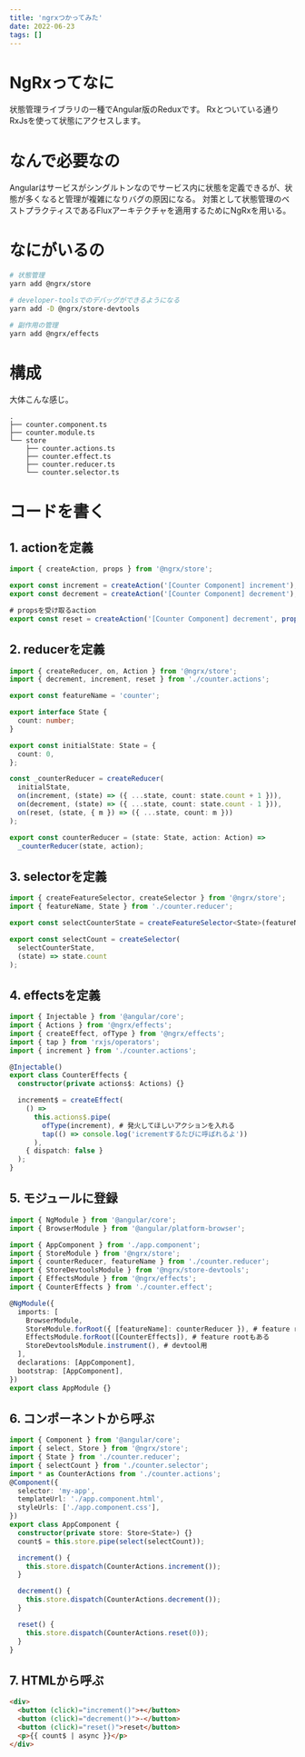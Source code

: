 ```yaml
---
title: 'ngrxつかってみた'
date: 2022-06-23
tags: []
---
```


# NgRxってなに

状態管理ライブラリの一種でAngular版のReduxです。 Rxとついている通りRxJsを使って状態にアクセスします。

# なんで必要なの

Angularはサービスがシングルトンなのでサービス内に状態を定義できるが、状態が多くなると管理が複雑になりバグの原因になる。
対策として状態管理のベストプラクティスであるFluxアーキテクチャを適用するためにNgRxを用いる。

# なにがいるの

```bash
# 状態管理
yarn add @ngrx/store

# developer-toolsでのデバッグができるようになる
yarn add -D @ngrx/store-devtools

# 副作用の管理
yarn add @ngrx/effects
```

# 構成

大体こんな感じ。

```
.
├── counter.component.ts
├── counter.module.ts
└── store
    ├── counter.actions.ts
    ├── counter.effect.ts
    ├── counter.reducer.ts
    └── counter.selector.ts
```

# コードを書く

## 1. actionを定義

```ts counter.actions.ts
import { createAction, props } from '@ngrx/store';

export const increment = createAction('[Counter Component] increment');
export const decrement = createAction('[Counter Component] decrement');

# propsを受け取るaction
export const reset = createAction('[Counter Component] decrement', props<{m: number}>());
```

## 2. reducerを定義

```ts counter.reducer.ts
import { createReducer, on, Action } from '@ngrx/store';
import { decrement, increment, reset } from './counter.actions';

export const featureName = 'counter';

export interface State {
  count: number;
}

export const initialState: State = {
  count: 0,
};

const _counterReducer = createReducer(
  initialState,
  on(increment, (state) => ({ ...state, count: state.count + 1 })),
  on(decrement, (state) => ({ ...state, count: state.count - 1 })),
  on(reset, (state, { m }) => ({ ...state, count: m }))
);

export const counterReducer = (state: State, action: Action) =>
  _counterReducer(state, action);
```

## 3. selectorを定義

```ts counter.selector.ts
import { createFeatureSelector, createSelector } from '@ngrx/store';
import { featureName, State } from './counter.reducer';

export const selectCounterState = createFeatureSelector<State>(featureName);

export const selectCount = createSelector(
  selectCounterState,
  (state) => state.count
);
```

## 4. effectsを定義

```ts counter.effect.ts
import { Injectable } from '@angular/core';
import { Actions } from '@ngrx/effects';
import { createEffect, ofType } from '@ngrx/effects';
import { tap } from 'rxjs/operators';
import { increment } from './counter.actions';

@Injectable()
export class CounterEffects {
  constructor(private actions$: Actions) {}

  increment$ = createEffect(
    () =>
      this.actions$.pipe(
        ofType(increment), # 発火してほしいアクションを入れる
        tap(() => console.log('icrementするたびに呼ばれるよ'))
      ),
    { dispatch: false }
  );
}
```

## 5. モジュールに登録

```ts counter.module.ts
import { NgModule } from '@angular/core';
import { BrowserModule } from '@angular/platform-browser';

import { AppComponent } from './app.component';
import { StoreModule } from '@ngrx/store';
import { counterReducer, featureName } from './counter.reducer';
import { StoreDevtoolsModule } from '@ngrx/store-devtools';
import { EffectsModule } from '@ngrx/effects';
import { CounterEffects } from './counter.effect';

@NgModule({
  imports: [
    BrowserModule,
    StoreModule.forRoot({ [featureName]: counterReducer }), # feature rootもある
    EffectsModule.forRoot([CounterEffects]), # feature rootもある
    StoreDevtoolsModule.instrument(), # devtool用
  ],
  declarations: [AppComponent],
  bootstrap: [AppComponent],
})
export class AppModule {}
```

## 6. コンポーネントから呼ぶ

```ts counter.component.ts
import { Component } from '@angular/core';
import { select, Store } from '@ngrx/store';
import { State } from './counter.reducer';
import { selectCount } from './counter.selector';
import * as CounterActions from './counter.actions';
@Component({
  selector: 'my-app',
  templateUrl: './app.component.html',
  styleUrls: ['./app.component.css'],
})
export class AppComponent {
  constructor(private store: Store<State>) {}
  count$ = this.store.pipe(select(selectCount));

  increment() {
    this.store.dispatch(CounterActions.increment());
  }

  decrement() {
    this.store.dispatch(CounterActions.decrement());
  }

  reset() {
    this.store.dispatch(CounterActions.reset(0));
  }
}
```

## 7. HTMLから呼ぶ

```html counter.component.html
<div>
  <button (click)="increment()">+</button>
  <button (click)="decrement()">-</button>
  <button (click)="reset()">reset</button>
  <p>{{ count$ | async }}</p>
</div>
```
